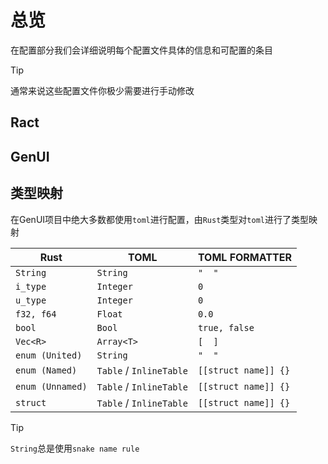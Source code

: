 
# 总览

在配置部分我们会详细说明每个配置文件具体的信息和可配置的条目

> [!TIP]
>
> 通常来说这些配置文件你极少需要进行手动修改

## Ract

<Container>
    <MyLinkCard
        href="/doc/config/env"
        title=".env"
        description=".env是Ract对于env.toml的指向文件"
    />
</Container>
<Container>
    <MyLinkCard
        href="/doc/config/env"
        title="env.toml"
        description="env.toml是Ract的环境配置文件，由这个文件中的内容Ract可以找到使用者开发时的环境依赖项。"
    />
</Container>
<Container>
    <MyLinkCard
        href="/doc/config/ract_toml"
        title=".ract"
        description=".ract是Ract编译器的配置文件，它使用toml格式。"
    />
</Container>

## GenUI

<Container>
    <MyLinkCard
        href="/doc/config/gen_ui_toml"
        title="gen_ui.toml"
        description="gen_ui.toml是GenUI项目的配置文件，它为编译器配置具体的项目信息和编译底层以及开发时插件。"
    />
</Container>

## 类型映射

在GenUI项目中绝大多数都使用`toml`进行配置，由`Rust`类型对`toml`进行了类型映射

| Rust | TOML | TOML FORMATTER |
|--|--|--|
| `String` |`String` | `"  "` |
| `i_type` | `Integer` | `0` |
| `u_type` | `Integer` | `0` |
| `f32, f64`| `Float` | `0.0` |
| `bool` | `Bool` | `true, false` |
| `Vec<R>` | `Array<T>` | `[  ]` |
| `enum (United)` | `String` | `"  "` |
| `enum (Named)` | `Table` / `InlineTable` | `[[struct name]] {}` |
| `enum (Unnamed)` | `Table` / `InlineTable` | `[[struct name]] {}` |
| `struct` | `Table` / `InlineTable` | `[[struct name]] {}` |

> [!TIP]
>
> `String`总是使用`snake name rule`